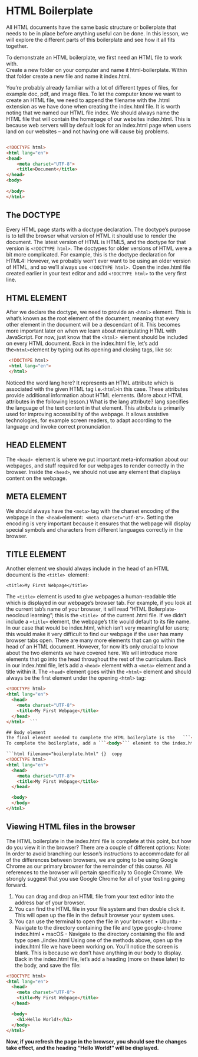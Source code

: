 # HTML Boilerplate

All HTML documents have the same basic structure or boilerplate that needs to be in place before anything useful can be done. In this lesson, we will explore the different parts of this boilerplate and see how it all fits together.  

To demonstrate an HTML boilerplate, we first need an HTML file to work with.  
Create a new folder on your computer and name it html-boilerplate. Within that folder 
create a new file and name it index.html.  

You’re probably already familiar with a lot of different types of files, for example doc, pdf, and image files.
To let the computer know we want to create an HTML file, we need to append the filename with 
the .html extension as we have done when creating the index.html file.
It is worth noting that we named our HTML file index. We should always name 
the HTML file that will contain the homepage of our websites index.html. This is because web 
servers will by default look for an index.html page when users land on our websites – and
not having one will cause big problems.


```html filename="boilerplate.html" {1}  copy

<!DOCTYPE html>
<html lang="en">
<head>
    <meta charset="UTF-8">
    <title>Document</title>
</head>
<body>
    
</body>
</html>
```



## The DOCTYPE
Every HTML page starts with a doctype declaration. The doctype’s purpose is to tell the browser what version of HTML it should use to render the document. The latest version of HTML is HTML5, and the doctype for that version is ```<!DOCTYPE html>```.
The doctypes for older versions of HTML were a bit more complicated. For example, this is the doctype declaration for HTML4:
However, we probably won’t ever want to be using an older version of HTML, and so we’ll always use ```<!DOCTYPE html>.```
Open the index.html file created earlier in your text editor and add ```<!DOCTYPE html>``` to the very first line.



## HTML ELEMENT

After we declare the doctype, we need to provide an ```<html>``` element. This is what’s known as the root element of the document, meaning that every other element in the document will be a descendant of it.
This becomes more important later on when we learn about manipulating HTML with JavaScript. For now, just know that the ```<html> ```element should be included on every HTML document.
Back in the index.html file, let’s add the``` <html> ```element by typing out its opening and closing tags, like so:


``` html filename="boilerplate.html" {2}  copy
 <!DOCTYPE html>
 <html lang="en">
 </html>

```

Noticed the word lang here? It represents an HTML attribute which is associated with the given HTML tag i.e.``` <html> ```in this case. These attributes provide additional information about HTML elements. (More about HTML attributes in the following lesson.)
What is the lang attribute?
lang specifies the language of the text content in that element. This attribute is primarily used for improving accessibility of the webpage. It allows assistive technologies, for example screen readers, to adapt according to the language and invoke correct pronunciation.


## HEAD ELEMENT
The ``<head> ``element is where we put important meta-information about our webpages, and stuff required for our webpages to render correctly in the browser. Inside the ```<head>```, we should not use any element that displays content on the webpage.



## META ELEMENT
We should always have the ```<meta>``` tag with the charset encoding of the webpage in the``` <head>```element:``` <meta charset="utf-8">```.
Setting the encoding is very important because it ensures that the webpage will display special symbols and characters from different languages correctly in the browser.

## TITLE ELEMENT
Another element we should always include in the head of an HTML document is the ``<title> ``element:

```<title>My First Webpage</title>```

The ```<title>``` element is used to give webpages a human-readable title which is displayed in our webpage’s browser tab. For example, if you look at the current tab’s name of your browser, it will read “HTML Boilerplate-neocloud learning”; this is the ``<title> ``of the current .html file.
If we didn’t include a ``<title>`` element, the webpage’s title would default to its file name. In our case that would be index.html, which isn’t very meaningful for users; this would make it very difficult to find our webpage if the user has many browser tabs open.
There are many more elements that can go within the head of an HTML document. However, for now it’s only crucial to know about the two elements we have covered here. We will introduce more elements that go into the head throughout the rest of the curriculum.
Back in our index.html file, let’s add a ```<head>``` element with a ```<meta>``` element and a title within it. The ```<head>``` element goes within the ```<html>``` element and should always be the first element under the opening ```<html>``` tag:


```html filename="boilerplate.html" {5}  copy
<!DOCTYPE html>
<html lang="en">
  <head>
    <meta charset="UTF-8">
    <title>My First Webpage</title>
  </head>
</html>  ```

## Body element
The final element needed to complete the HTML boilerplate is the   ```<body>``` element. This is where all the content that will be displayed to users will go - the text, images, lists, links, and so on.
To complete the boilerplate, add a ```<body>``` element to the index.html file. The ```<body>``` element also goes within the ```<html>``` element and is always below the ```<head>``` element, like so:

```html filename="boilerplate.html" {}  copy
<!DOCTYPE html>
<html lang="en">
  <head>
    <meta charset="UTF-8">
    <title>My First Webpage</title>
  </head>

  <body>
  </body>
</html>
```

## Viewing HTML files in the browser
The HTML boilerplate in the index.html file is complete at this point, but how do you view it in the browser? There are a couple of different options:
Note: In order to avoid branching our lesson’s instructions to accommodate for all of the differences between browsers, we are going to be using Google Chrome as our primary browser for the remainder of this course. All references to the browser will pertain specifically to Google Chrome. We strongly suggest that you use Google Chrome for all of your testing going forward.
1.	You can drag and drop an HTML file from your text editor into the address bar of your browser.
2.	You can find the HTML file in your file system and then double click it. This will open up the file in the default browser your system uses.
3.	You can use the terminal to open the file in your browser.
•	Ubuntu - Navigate to the directory containing the file and type google-chrome index.html
•	macOS - Navigate to the directory containing the file and type open ./index.html
Using one of the methods above, open up the index.html file we have been working on. You’ll notice the screen is blank. This is because we don’t have anything in our body to display.
Back in the index.html file, let’s add a heading (more on these later) to the body, and save the file:



```html filename="boilerplate.html" {}  copy
<!DOCTYPE html>
<html lang="en">
  <head>
    <meta charset="UTF-8">
    <title>My First Webpage</title>
  </head>

  <body>
    <h1>Hello World!</h1>
  </body>
</html>
```
**Now, if you refresh the page in the browser, you should see the changes take effect, and the heading “Hello World!” will be displayed.**

